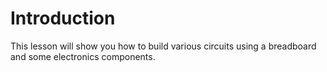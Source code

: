 # Introduction {#intro}

This lesson will show you how to build various circuits using a breadboard and some electronics components.
